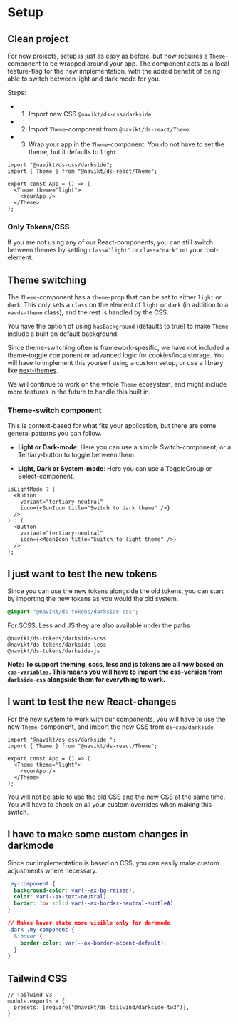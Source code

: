 
<Meta title="Docs/Become a Pilot team/2.Setup" />

# Setup

## Clean project

For new projects, setup is just as easy as before, but now requires a `Theme`-component to be wrapped around your app.
The component acts as a local feature-flag for the new implementation, with the added benefit of being able to switch between light and dark mode for you.

Steps:

- 1. Import new CSS `@navikt/ds-css/darkside`
- 2. Import `Theme`-component from `@navikt/ds-react/Theme`
- 3. Wrap your app in the `Theme`-component. You do not have to set the theme, but it defaults to `light`.

```tsx
import "@navikt/ds-css/darkside";
import { Theme } from "@navikt/ds-react/Theme";

export const App = () => (
  <Theme theme="light">
    <YourApp />
  </Theme>
);
```

### Only Tokens/CSS

If you are not using any of our React-components, you can still switch between themes by setting `class="light"` or `class="dark"` on your root-element.

## Theme switching

The `Theme`-component has a `theme`-prop that can be set to either `light` or `dark`. This only sets a `class` on the element of `light` or `dark` (in addition to a `navds-theme` class), and the rest is handled by the CSS.

You have the option of using `hasBackground` (defaults to true) to make `Theme` include a built on default background.

Since theme-switching often is framework-spesific, we have not included a theme-toggle component or advanced logic for cookies/localstorage.
You will have to implement this yourself using a custom setup, or use a library like [next-themes](https://github.com/pacocoursey/next-themes).

We will continue to work on the whole `Theme` ecosystem, and might include more features in the future to handle this built in.

### Theme-switch component

This is context-based for what fits your application, but there are some general patterns you can follow.

- **Light or Dark-mode**: Here you can use a simple Switch-component, or a Tertiary-button to toggle between them.

- **Light, Dark or System-mode**: Here you can use a ToggleGroup or Select-component.

```tsx
isLightMode ? (
  <Button
    variant="tertiary-neutral"
    icon={<SunIcon title="Switch to dark theme" />}
  />
) : (
  <Button
    variant="tertiary-neutral"
    icon={<MoonIcon title="Switch to light theme" />}
  />
);
```

## I just want to test the new tokens

Since you can use the new tokens alongside the old tokens, you can start by importing the new tokens as you would the old system.

```css
@import "@navikt/ds-tokens/darkside-css";
```

For SCSS, Less and JS they are also available under the paths

```
@navikt/ds-tokens/darkside-scss
@navikt/ds-tokens/darkside-less
@navikt/ds-tokens/darkside-js
```

**Note: To support theming, scss, less and js tokens are all now based on `css-variables`. This means you will have to import the css-version from `darkside-css` alongside them for everything to work.**

## I want to test the new React-changes

For the new system to work with our components, you will have to use the new `Theme`-component, and import the new CSS from `ds-css/darkside`

```tsx
import "@navikt/ds-css/darkside;";
import { Theme } from "@navikt/ds-react/Theme";

export const App = () => (
  <Theme theme="light">
    <YourApp />
  </Theme>
);
```

You will not be able to use the old CSS and the new CSS at the same time.
You will have to check on all your custom overrides when making this switch.

## I have to make some custom changes in darkmode

Since our implementation is based on CSS, you can easily make custom adjustments where necessary.

```css
.my-component {
  background-color: var(--ax-bg-raised);
  color: var(--ax-text-neutral);
  border: 1px solid var(--ax-border-neutral-subtleA);
}

// Makes hover-state more visible only for darkmode
.dark .my-component {
  &:hover {
    border-color: var(--ax-border-accent-default);
  }
}
```

## Tailwind CSS

```
// Tailwind v3
module.exports = {
  presets: [require("@navikt/ds-tailwind/darkside-tw3")],
}
```
